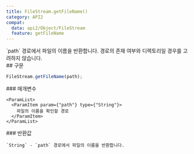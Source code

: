 ```yaml
---
title: FileStream.getFileName()
category: API2
compat:
  data: api2/Object/FileStream
  feature: getFileName
---
```


<Section>
  `path` 경로에서 파일의 이름을 반환합니다. 경로의 존재 여부와 디렉토리일 경우를 고려하지 않습니다.
</Section>
<Section>
  ## 구문

  ~~~js
  FileStream.getFileName(path);
  ~~~

  <Section>
    ### 매개변수

    <ParamList>
      <ParamItem param={"path"} type={"String"}>
        파일의 이름을 확인할 경로
      </ParamItem>
    </ParamList>
  </Section>
  <Section>
    ### 반환값

    `String` - `path` 경로에서 파일의 이름을 반환합니다.
  </Section>
</Section>